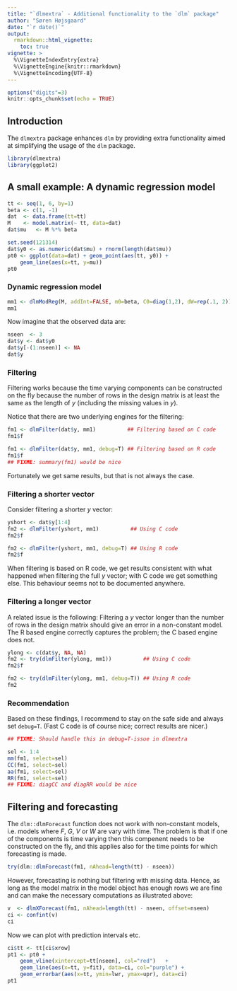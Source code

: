 ```yaml
---
title: "`dlmextra` - Additional functionality to the `dlm` package"
author: "Søren Højsgaard"
date: "`r date()`"
output: 
  rmarkdown::html_vignette: 
    toc: true
vignette: >
  %\VignetteIndexEntry{extra}
  %\VignetteEngine{knitr::rmarkdown}
  %\VignetteEncoding{UTF-8}
---
```




```r
options("digits"=3)
knitr::opts_chunk$set(echo = TRUE)
```

## Introduction

The `dlmextra` package enhances `dlm` by providing extra functionality
aimed at simplifying the usage of the `dlm` package.

```r
library(dlmextra)
library(ggplot2)
```

## A small example: A dynamic regression model

```r
tt <- seq(1, 6, by=1)
beta <- c(1, -1)
dat  <- data.frame(tt=tt)
M    <- model.matrix(~ tt, data=dat)
dat$mu   <- M %*% beta

set.seed(121314)
dat$y0 <- as.numeric(dat$mu) + rnorm(length(dat$mu))
pt0 <- ggplot(data=dat) + geom_point(aes(tt, y0)) +
    geom_line(aes(x=tt, y=mu)) 
pt0
```

### Dynamic regression model

```r
mm1 <- dlmModReg(M, addInt=FALSE, m0=beta, C0=diag(1,2), dW=rep(.1, 2))
mm1
```


Now imagine that the observed data are:
```r
nseen  <- 3
dat$y <- dat$y0
dat$y[-(1:nseen)] <- NA
dat$y
```

### Filtering

Filtering works because the time varying components can be constructed
on the fly because the number of rows in the design matrix is at least
the same as the length of $y$ (including the missing values in $y$). 

Notice that
there are two underlying engines for the filtering: 

```r
fm1 <- dlmFilter(dat$y, mm1)          ## Filtering based on C code
fm1$f

fm1 <- dlmFilter(dat$y, mm1, debug=T) ## Filtering based on R code
fm1$f
## FIXME: summary(fm1) would be nice
```

Fortunately we get same results, but that is not always the
case. 


### Filtering a shorter vector

Consider filtering a shorter $y$ vector:

```r
yshort <- dat$y[1:4]
fm2 <- dlmFilter(yshort, mm1)          ## Using C code
fm2$f

fm2 <- dlmFilter(yshort, mm1, debug=T) ## Using R code
fm2$f
```

When filtering is based on R code, we get results consistent with what
happened when filtering the full $y$ vector; with C code we get
something else. This behaviour seems not to be documented anywhere.

### Filtering a longer vector

A related issue is the following: Filtering a $y$ vector longer than
the number of rows in the design matrix should give an error in a
non-constant model. The R based engine correctly captures the problem;
the C based engine does not.

```r
ylong <- c(dat$y, NA, NA)
fm2 <- try(dlmFilter(ylong, mm1))          ## Using C code
fm2$f

fm2 <- try(dlmFilter(ylong, mm1, debug=T)) ## Using R code
fm2
```



### Recommendation

Based on these findings, I recommend to stay on the safe side and
always set `debug=T`. (Fast C code is of course nice; correct results
are nicer.)

```r
## FIXME: Should handle this in debug=T-issue in dlmextra
```




```r
sel <- 1:4
mm(fm1, select=sel)
CC(fm1, select=sel)
aa(fm1, select=sel)
RR(fm1, select=sel)
## FIXME: diagCC and diagRR would be nice
```



## Filtering and forecasting

The `dlm::dlmForecast` function does not work with non-constant
models, i.e. models where $F$, $G$, $V$ or $W$ are vary with time. The
problem is that if one of the components is time varying then this
compenent needs to be constructed on the fly, and this applies also for the time points
for which forecasting is made.

```r
try(dlm::dlmForecast(fm1, nAhead=length(tt) - nseen))
```

However, forecasting is nothing but filtering with missing
data. Hence, as long as the model matrix in the model object has
enough rows we are fine and can make the necessary computations as
illustrated above:

```r
v  <- dlmXForecast(fm1, nAhead=length(tt) - nseen, offset=nseen)
ci <- confint(v)
ci
```

Now we can plot with prediction intervals etc.
```r
ci$tt <- tt[ci$xrow]
pt1 <- pt0 +
    geom_vline(xintercept=tt[nseen], col="red")   + 
    geom_line(aes(x=tt, y=fit), data=ci, col="purple") +
    geom_errorbar(aes(x=tt, ymin=lwr, ymax=upr), data=ci)
pt1
```










